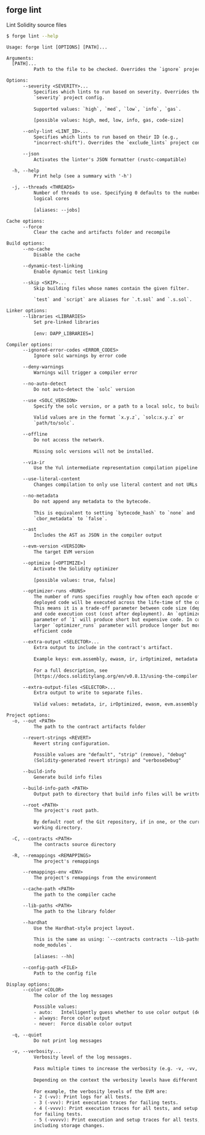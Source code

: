 ## forge lint

Lint Solidity source files

```bash
$ forge lint --help
```

```txt
Usage: forge lint [OPTIONS] [PATH]...

Arguments:
  [PATH]...
          Path to the file to be checked. Overrides the `ignore` project config

Options:
      --severity <SEVERITY>...
          Specifies which lints to run based on severity. Overrides the
          `severity` project config.
          
          Supported values: `high`, `med`, `low`, `info`, `gas`.
          
          [possible values: high, med, low, info, gas, code-size]

      --only-lint <LINT_ID>...
          Specifies which lints to run based on their ID (e.g.,
          "incorrect-shift"). Overrides the `exclude_lints` project config

      --json
          Activates the linter's JSON formatter (rustc-compatible)

  -h, --help
          Print help (see a summary with '-h')

  -j, --threads <THREADS>
          Number of threads to use. Specifying 0 defaults to the number of
          logical cores
          
          [aliases: --jobs]

Cache options:
      --force
          Clear the cache and artifacts folder and recompile

Build options:
      --no-cache
          Disable the cache

      --dynamic-test-linking
          Enable dynamic test linking

      --skip <SKIP>...
          Skip building files whose names contain the given filter.
          
          `test` and `script` are aliases for `.t.sol` and `.s.sol`.

Linker options:
      --libraries <LIBRARIES>
          Set pre-linked libraries
          
          [env: DAPP_LIBRARIES=]

Compiler options:
      --ignored-error-codes <ERROR_CODES>
          Ignore solc warnings by error code

      --deny-warnings
          Warnings will trigger a compiler error

      --no-auto-detect
          Do not auto-detect the `solc` version

      --use <SOLC_VERSION>
          Specify the solc version, or a path to a local solc, to build with.
          
          Valid values are in the format `x.y.z`, `solc:x.y.z` or
          `path/to/solc`.

      --offline
          Do not access the network.
          
          Missing solc versions will not be installed.

      --via-ir
          Use the Yul intermediate representation compilation pipeline

      --use-literal-content
          Changes compilation to only use literal content and not URLs

      --no-metadata
          Do not append any metadata to the bytecode.
          
          This is equivalent to setting `bytecode_hash` to `none` and
          `cbor_metadata` to `false`.

      --ast
          Includes the AST as JSON in the compiler output

      --evm-version <VERSION>
          The target EVM version

      --optimize [<OPTIMIZE>]
          Activate the Solidity optimizer
          
          [possible values: true, false]

      --optimizer-runs <RUNS>
          The number of runs specifies roughly how often each opcode of the
          deployed code will be executed across the life-time of the contract.
          This means it is a trade-off parameter between code size (deploy cost)
          and code execution cost (cost after deployment). An `optimizer_runs`
          parameter of `1` will produce short but expensive code. In contrast, a
          larger `optimizer_runs` parameter will produce longer but more gas
          efficient code

      --extra-output <SELECTOR>...
          Extra output to include in the contract's artifact.
          
          Example keys: evm.assembly, ewasm, ir, irOptimized, metadata
          
          For a full description, see
          [https://docs.soliditylang.org/en/v0.8.13/using-the-compiler.html#input-description](https://docs.soliditylang.org/en/v0.8.13/using-the-compiler.html#input-description)

      --extra-output-files <SELECTOR>...
          Extra output to write to separate files.
          
          Valid values: metadata, ir, irOptimized, ewasm, evm.assembly

Project options:
  -o, --out <PATH>
          The path to the contract artifacts folder

      --revert-strings <REVERT>
          Revert string configuration.
          
          Possible values are "default", "strip" (remove), "debug"
          (Solidity-generated revert strings) and "verboseDebug"

      --build-info
          Generate build info files

      --build-info-path <PATH>
          Output path to directory that build info files will be written to

      --root <PATH>
          The project's root path.
          
          By default root of the Git repository, if in one, or the current
          working directory.

  -C, --contracts <PATH>
          The contracts source directory

  -R, --remappings <REMAPPINGS>
          The project's remappings

      --remappings-env <ENV>
          The project's remappings from the environment

      --cache-path <PATH>
          The path to the compiler cache

      --lib-paths <PATH>
          The path to the library folder

      --hardhat
          Use the Hardhat-style project layout.
          
          This is the same as using: `--contracts contracts --lib-paths
          node_modules`.
          
          [aliases: --hh]

      --config-path <FILE>
          Path to the config file

Display options:
      --color <COLOR>
          The color of the log messages

          Possible values:
          - auto:   Intelligently guess whether to use color output (default)
          - always: Force color output
          - never:  Force disable color output

  -q, --quiet
          Do not print log messages

  -v, --verbosity...
          Verbosity level of the log messages.
          
          Pass multiple times to increase the verbosity (e.g. -v, -vv, -vvv).
          
          Depending on the context the verbosity levels have different meanings.
          
          For example, the verbosity levels of the EVM are:
          - 2 (-vv): Print logs for all tests.
          - 3 (-vvv): Print execution traces for failing tests.
          - 4 (-vvvv): Print execution traces for all tests, and setup traces
          for failing tests.
          - 5 (-vvvvv): Print execution and setup traces for all tests,
          including storage changes.
```